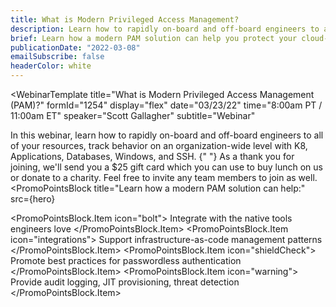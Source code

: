 ```yaml
---
title: What is Modern Privileged Access Management?
description: Learn how to rapidly on-board and off-board engineers to all of your resources, track behavior on an organization-wide level with K8, Applications, Databases, Windows, and SSH.
brief: Learn how a modern PAM solution can help you protect your cloud-native applications — without slowing your engineers down. 
publicationDate: "2022-03-08"
emailSubscribe: false
headerColor: white
---
```



<WebinarTemplate
  title="What is Modern Privileged Access Management (PAM)?"
  formId="1254"
  display="flex"
  date="03/23/22"
  time="8:00am PT / 11:00am ET"
  speaker="Scott Gallagher"
  subtitle="Webinar"
  >
  In this webinar, learn how to rapidly on-board and off-board engineers to all of your resources, track behavior on an organization-wide level with K8, Applications, Databases, Windows, and SSH.
  {" "}
  As a thank you for joining, we&apos;ll send you a $25 gift card which you can use to buy lunch on us or donate to a charity. Feel free to invite any team members to join as well.
</WebinarTemplate>
<PromoPointsBlock
  title="Learn how a modern PAM solution can help:"
  src={hero}
>
  <PromoPointsBlock.Item icon="bolt">
    Integrate with the native tools engineers love
  </PromoPointsBlock.Item>
  <PromoPointsBlock.Item icon="integrations">
    Support infrastructure-as-code management patterns
  </PromoPointsBlock.Item>
  <PromoPointsBlock.Item icon="shieldCheck">
    Promote best practices for passwordless authentication
  </PromoPointsBlock.Item>
  <PromoPointsBlock.Item icon="warning">
    Provide audit logging, JIT provisioning, threat detection
  </PromoPointsBlock.Item>
</PromoPointsBlock>
